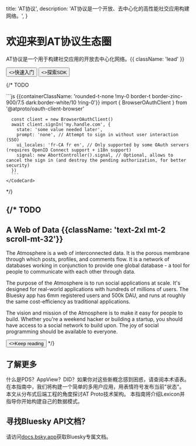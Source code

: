 
  title: 'AT协议',
  description:
    'AT协议是一个开放、去中心化的高性能社交应用构建网络。',
}


<HeroPattern />

# 欢迎来到AT协议生态圈

AT协议是一个用于构建社交应用的开放去中心化网络。{{ className: 'lead' }}

<div className="not-prose mb-16 mt-6 flex gap-3">
  <Button href="/guides/applications" arrow="right">
    <>快速入门</>
  </Button>
  <Button href="/sdks" variant="outline">
    <>探索SDK</>
  </Button>
</div>

{/* TODO <Row>
  <Col>
      <Firehose />
  </Col>
  <Col>
    <CodeCard description="Single Sign-On in 5 minutes." href="/todo" icon={UserIcon}>
      ```js {{containerClassName: 'rounded-t-none !my-0 border-t border-zinc-900/7.5 dark:border-white/10 !ring-0'}}
      import { BrowserOAuthClient } from '@atproto/oauth-client-browser'

      const client = new BrowserOAuthClient()
      await client.signIn('my.handle.com', {
        state: 'some value needed later',
        prompt: 'none', // Attempt to sign in without user interaction (SSO)
        ui_locales: 'fr-CA fr en', // Only supported by some OAuth servers (requires OpenID Connect support + i18n support)
        signal: new AbortController().signal, // Optional, allows to cancel the sign in (and destroy the pending authorization, for better security)
      })
      ```
    </CodeCard>
  </Col>
</Row> */}

<Guides lang="zh" />

<Specs lang="zh" />

{/* TODO
---

## A Web of Data {{className: 'text-2xl mt-2 scroll-mt-32'}}

The Atmosphere is a web of interconnected data. It is the porous membrane through which posts, profiles, and comments flow.  It is a network of databases working in conjunction to provide one global database - a tool for people to communicate with each other through data.

The purpose of the Atmosphere is to run social applications at scale. It's designed for real-world applications with hundreds of millions of users. The Bluesky app has 6mm registered users and 500k DAU, and runs at roughly the same cost-efficiency as traditional applications.

The vision and mission of the Atmosphere is to make it easy for people to build. Whether you're a weekend hacker or building a startup, you should have access to a social network to build upon. The joy of social programming should be available to everyone.

<Button href="/quickstart" arrow="right">
  <>Keep reading</>
</Button> */}

## 了解更多

<div className="xl:grid grid-cols-2 gap-12 xl:max-w-none border-t border-zinc-900/5 dark:border-zinc-700 pt-10 mt-4">

<ArticleSummary tag="指南" title="术语表" href="/guides/glossary" >
什么是PDS？AppView？DID？如果你对这些新概念感到困惑，请查阅本术语表。
</ArticleSummary>

<ArticleSummary tag="指南" title="AT协议快速开发指南" href="/guides/applications" >
在本指南中，我们将构建一个简单的多用户应用，用表情符号发布当前"状态"。
</ArticleSummary>

<ArticleSummary tag="文章" title="ATProto分布式系统工程师指南" href="/articles/atproto-for-distsys-engineers" >
本文从分布式后端工程的角度探讨AT Proto技术架构。
</ArticleSummary>

<ArticleSummary tag="指南" title="什么是Lexicon？如何用它创建模式？" href="/guides/lexicon" >
本指南将介绍Lexicon并指导你开始构建自己的数据模式。
</ArticleSummary>

</div>

<div className="flex flex-col xl:grid grid-cols-3 gap-12 xl:max-w-none border-t border-zinc-900/5 dark:border-zinc-700 pt-10 mt-4">

<ImageCard image={WebWithoutWallsPng} href="https://www.youtube.com/watch?v=F1sJW6nTP6E" title="无界网络 - React Universe 2024演讲" tag="技术演讲" description="Dan Abramov在React Universe Conf 2024大会上介绍的AT协议" />

<ImageCard image={DotMediaInterviewPng} href="https://flipboard.video/w/ophhJTECuL7fcBNbUitV3q" title="与Bluesky Jay Graber对话：让身份回归核心" tag="访谈" description="Jay Graber与Flipboard CEO Mike McCue关于构建类Web社交的对话" />

<ImageCard image={WhitepaperPng} href="https://arxiv.org/abs/2402.03239" title="Bluesky与AT协议：可用的去中心化社交媒体" tag="白皮书" description="由Martin Kleppman和AT协议团队撰写的技术白皮书" />

</div>

## 寻找Bluesky API文档？

请访问[docs.bsky.app](https://docs.bsky.app)获取Bluesky专属文档。
